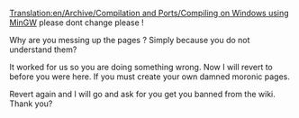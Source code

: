 [[Translation:en/Archive/Compilation and Ports/Compiling on Windows using MinGW]]
please dont change please !






Why are you messing up the pages ? Simply because you do not understand them?

It worked for us so you are doing something wrong.
Now I will revert to before you were here.
If you must create your own damned moronic pages.

Revert again and I will go and ask for you get you banned from the wiki.
Thank you?
